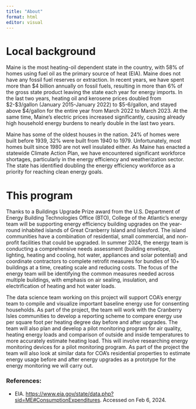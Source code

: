 ```yaml
---
title: "About"
format: html
editor: visual
---
```


# Local background

Maine is the most heating-oil dependent state in the country, with 58% of homes using fuel oil as the primary source of heat (EIA). Maine does not have any fossil fuel reserves or extraction. In recent years, we have spent more than \$4 billion annually on fossil fuels, resulting in more than 6% of the gross state product leaving the state each year for energy imports. In the last two years, heating oil and kerosene prices doubled from \$2-\$3/gallon (January 2015-January 2022) to \$5-6/gallon, and stayed above \$4/gallon for the entire year from March 2022 to March 2023. At the same time, Maine’s electric prices increased significantly, causing already high household energy burdens to nearly double in the last two years.

Maine has some of the oldest houses in the nation. 24% of homes were built before 1939, 32% were built from 1940 to 1979. Unfortunately, most homes built since 1980 are not well insulated either. As Maine has enacted a statewide Climate Action Plan, we have encountered significant workforce shortages, particularly in the energy efficiency and weatherization sector. The state has identified doubling the energy efficiency workforce as a priority for reaching clean energy goals.

# This program

Thanks to a Buildings Upgrade Prize award from the U.S. Department of Energy Building Technologies Office (BTO), College of the Atlantic’s energy team will be supporting energy efficiency building upgrades on the year-round inhabited islands of Great Cranberry Island and Islesford. The island communities have a combination of residential, small commercial, and non-profit facilities that could be upgraded. In summer 2024, the energy team is conducting a comprehensive needs assessment (building envelope, lighting, heating and cooling, hot water, appliances and solar potential) and coordinate contractors to complete retrofit measures for bundles of 10+ buildings at a time, creating scale and reducing costs. The focus of the energy team will be identifying the common measures needed across multiple buildings, with emphasis on air sealing, insulation, and electrification of heating and hot water loads.

The data science team working on this project will support COA’s energy team to compile and visualize important baseline energy use for consenting households. As part of the project, the team will work with the Cranberry Isles communities to develop a reporting scheme to compare energy use per square foot per heating degree day before and after upgrades. The team will also plan and develop a pilot monitoring program for air quality, heating energy loads and comparison of outside and inside temperatures to more accurately estimate heating load. This will involve researching energy monitoring devices for a pilot monitoring program. As part of the project the team will also look at similar data for COA’s residential properties to estimate energy usage before and after energy upgrades as a prototype for the energy monitoring we will carry out.

### **References:**

-   EIA. <https://www.eia.gov/state/data.php?sid=ME#ConsumptionExpenditures>. Accessed on Feb 6, 2024.
